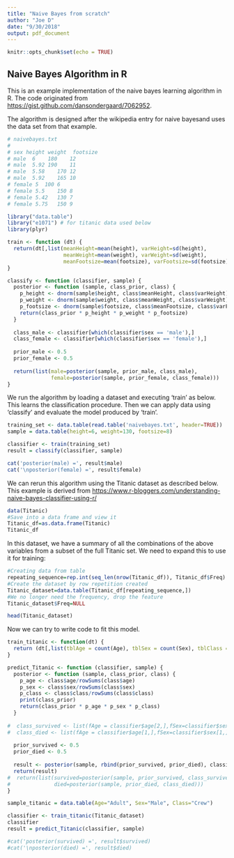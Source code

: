 ```yaml
---
title: "Naive Bayes from scratch"
author: "Joe D"
date: "9/30/2018"
output: pdf_document
---
```


```r
knitr::opts_chunk$set(echo = TRUE)
```

## Naive Bayes Algorithm in R

This is an example implementation of the naive bayes learning algorithm in R.  The code originated from <https://gist.github.com/dansondergaard/7062952>.

The algorithm is designed after the wikipedia entry for naive bayesand uses the data set from that example.

```r

# naivebayes.txt
#
# sex height weight  footsize
# male  6    180	12
# male	5.92 190	11
# male	5.58	170	12
# male	5.92	165	10
# female 5	100	6
# female 5.5	150	8
# female 5.42	130	7
# female 5.75	150	9

library("data.table")
library("e1071") # for titanic data used below
library(plyr)

train <- function (dt) {
  return(dt[,list(meanHeight=mean(height), varHeight=sd(height),
                  meanWeight=mean(weight), varWeight=sd(weight),
                  meanFootsize=mean(footsize), varFootsize=sd(footsize)), by=sex])
}

classify <- function (classifier, sample) {
  posterior <- function (sample, class_prior, class) {
    p_height <- dnorm(sample$height, class$meanHeight, class$varHeight)
    p_weight <- dnorm(sample$weight, class$meanWeight, class$varWeight)
    p_footsize <- dnorm(sample$footsize, class$meanFootsize, class$varFootsize)
    return(class_prior * p_height * p_weight * p_footsize)
  }
  
  class_male <- classifier[which(classifier$sex == 'male'),]
  class_female <- classifier[which(classifier$sex == 'female'),]
  
  prior_male <- 0.5
  prior_female <- 0.5
  
  return(list(male=posterior(sample, prior_male, class_male),
              female=posterior(sample, prior_female, class_female)))
}
```

We run the algorithm by loading a dataset and executing 'train' as below.  This learns the classification procedure.  Then we can apply data using 'classify' and evaluate the model produced by 'train'.

```r
training_set <- data.table(read.table('naivebayes.txt', header=TRUE))
sample = data.table(height=6, weight=130, footsize=8)

classifier <- train(training_set)
result = classify(classifier, sample)

cat('posterior(male) =', result$male)
cat('\nposterior(female) =', result$female)
```
We can rerun this algorithm using the Titanic dataset as described below.  This example is derived from <https://www.r-bloggers.com/understanding-naive-bayes-classifier-using-r/>
```r
data(Titanic)
#Save into a data frame and view it
Titanic_df=as.data.frame(Titanic)
Titanic_df
```
In this dataset, we have a summary of all the combinations of the above variables from a subset of the full Titanic set.  We need to expand this to use it for training:

```r
#Creating data from table
repeating_sequence=rep.int(seq_len(nrow(Titanic_df)), Titanic_df$Freq) #This will repeat each combination equal to the frequency of each combination
#Create the dataset by row repetition created
Titanic_dataset=data.table(Titanic_df[repeating_sequence,])
#We no longer need the frequency, drop the feature
Titanic_dataset$Freq=NULL

head(Titanic_dataset)
```
Now we can try to write code to fit this model.

```r
train_titanic <- function(dt) {
  return (dt[,list(tblAge = count(Age), tblSex = count(Sex), tblClass = count(Class)), by=Survived])
}

```

```r
predict_Titanic <- function (classifier, sample) {
  posterior <- function (sample, class_prior, class) {
    p_age <- class$age/rowSums(class$age)
    p_sex <- class$sex/rowSums(class$sex)
    p_class <- class$class/rowSums(class$class)
    print(class_prior)
    return(class_prior * p_age * p_sex * p_class)
  }
  
#  class_survived <- list(fAge = classifier$age[2,],fSex=classifier$sex[2,], fClass=classifier$class[2,])
#  class_died <- list(fAge = classifier$age[1,],fSex=classifier$sex[1,], fClass=classifier$class[1,])
  
  prior_survived <- 0.5
  prior_died <- 0.5
  
  result <- posterior(sample, rbind(prior_survived, prior_died), classifier)
  return(result)
#  return(list(survived=posterior(sample, prior_survived, class_survived),
#              died=posterior(sample, prior_died, class_died)))
}
```

```r
sample_titanic = data.table(Age="Adult", Sex="Male", Class="Crew")

classifier <- train_titanic(Titanic_dataset)
classifier
result = predict_Titanic(classifier, sample)

#cat('posterior(survived) =', result$survived)
#cat('\nposterior(died) =', result$died)
```